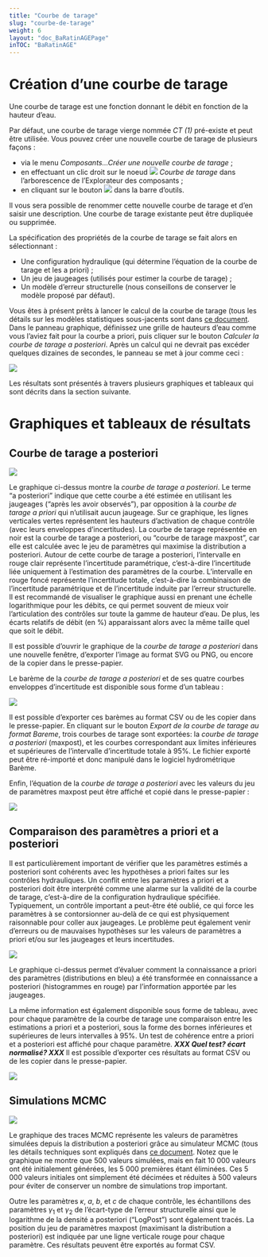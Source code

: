 ---
title: "Courbe de tarage"
slug: "courbe-de-tarage"
weight: 6
layout: "doc_BaRatinAGEPage"
inTOC: "BaRatinAGE"
---

# Création d'une courbe de tarage

Une courbe de tarage est une fonction donnant le débit en fonction de la hauteur d'eau.

Par défaut, une courbe de tarage vierge nommée *CT (1)* pré-existe et peut être utilisée. Vous pouvez créer une nouvelle courbe de tarage de plusieurs façons :

-   via le menu *Composants...Créer une nouvelle courbe de tarage* ;
-   en effectuant un clic droit sur le noeud <img src="rating_curve.svg" style="display:inline-block"> *Courbe de tarage* dans l'arborescence de l'Explorateur des composants ;
-   en cliquant sur le bouton <img src="rating_curve_add.svg" style="display:inline-block"> dans la barre d'outils.

Il vous sera possible de renommer cette nouvelle courbe de tarage et d'en saisir une description. Une courbe de tarage existante peut être dupliquée ou supprimée.

La spécification des propriétés de la courbe de tarage se fait alors en sélectionnant :

-    Une configuration hydraulique (qui détermine l'équation de la courbe de tarage et les a priori) ;
-    Un jeu de jaugeages (utilisés pour estimer la courbe de tarage) ;
-    Un modèle d'erreur structurelle (nous conseillons de conserver le modèle proposé par défaut).

Vous êtes à présent prêts à lancer le calcul de la courbe de tarage (tous les détails sur les modèles statistiques sous-jacents sont dans [ce document](/fr/doc/topics/modele-stat). Dans le panneau graphique, définissez une grille de hauteurs d'eau comme vous l'aviez fait pour la courbe a priori, puis cliquer sur le bouton *Calculer la courbe de tarage a posteriori*. Après un calcul qui ne devrait pas excéder quelques dizaines de secondes, le panneau se met à jour comme ceci :


![](RC_Verrieres.fr.png)

Les résultats sont présentés à travers plusieurs graphiques et tableaux qui sont décrits dans la section suivante.


# Graphiques et tableaux de résultats

## Courbe de tarage a posteriori

![](RC_Verrieres_Post.fr.png)

Le graphique ci-dessus montre la *courbe de tarage a posteriori*. Le terme "a posteriori" indique que cette courbe a été estimée en utilisant les jaugeages ("après les avoir observés"), par opposition à la *courbe de tarage a priori* qui n'utilisait aucun jaugeage. Sur ce graphique, les lignes verticales vertes représentent les hauteurs d'activation de chaque contrôle (avec leurs enveloppes d'incertitudes). La courbe de tarage représentée en noir est la courbe de tarage a posteriori, ou "courbe de tarage maxpost", car elle est calculée avec le jeu de paramètres qui maximise la distribution a posteriori. Autour de cette courbe de tarage a posteriori, l'intervalle en rouge clair représente l'incertitude paramétrique, c'est-à-dire l'incertitude liée uniquement à l'estimation des paramètres de la courbe. L'intervalle en rouge foncé représente l'incertitude totale, c'est-à-dire la combinaison de l'incertitude paramétrique et de l'incertitude induite par l'erreur structurelle. Il est recommandé de visualiser le graphique aussi en prenant une échelle logarithmique pour les débits, ce qui permet souvent de mieux voir l’articulation des contrôles sur toute la gamme de hauteur d’eau. De plus, les écarts relatifs de débit (en %) apparaissant alors avec la même taille quel que soit le débit.

Il est possible d'ouvrir le graphique de la *courbe de tarage a posteriori* dans une nouvelle fenêtre, d'exporter l'image au format SVG ou PNG, ou encore de la copier dans le presse-papier.

Le barème de la *courbe de tarage a posteriori* et de ses quatre courbes enveloppes d'incertitude est disponible sous forme d'un tableau :

![](RC_Verrieres_Table.fr.png)

Il est possible d'exporter ces barèmes au format CSV ou de les copier dans le presse-papier. En cliquant sur le bouton *Export de la courbe de tarage au format Bareme*, trois courbes de tarage sont exportées: la *courbe de tarage a posteriori* (maxpost), et les courbes correspondant aux limites inférieures et supérieures de l'intervalle d'incertitude totale à 95%. Le fichier exporté peut être ré-importé et donc manipulé dans le logiciel hydrométrique Barème.

Enfin, l'équation de la *courbe de tarage a posteriori* avec les valeurs du jeu de paramètres maxpost peut être affiché et copié dans le presse-papier :

![](RC_Verrieres_Equation.fr.png)


## Comparaison des paramètres a priori et a posteriori

Il est particulièrement important de vérifier que les paramètres estimés a posteriori sont cohérents avec les hypothèses a priori faites sur les contrôles hydrauliques. Un conflit entre les paramètres a priori et a posteriori doit être interprété comme une alarme sur la validité de la courbe de tarage, c'est-à-dire de la configuration hydraulique spécifiée. Typiquement, un contrôle important a peut-être été oublié, ce qui force les paramètres à se contorsionner au-delà de ce qui est physiquement raisonnable pour coller aux jaugeages. Le problème peut également venir d'erreurs ou de mauvaises hypothèses sur les valeurs de paramètres a priori et/ou sur les jaugeages et leurs incertitudes.

![](RC_Verrieres_Param.fr.png)

Le graphique ci-dessus permet d'évaluer comment la connaissance a priori des paramètres (distributions en bleu) a été transformée en connaissance a posteriori (histogrammes en rouge) par l'information apportée par les jaugeages.

La même information est également disponible sous forme de tableau, avec pour chaque paramètre de la courbe de tarage une comparaison entre les estimations a priori et a posteriori, sous la forme des bornes inférieures et supérieures de leurs intervalles  à 95%. Un test de cohérence entre a priori et a posteriori est affiché pour chaque paramètre. ***XXX Quel test? écart normalisé? XXX*** Il est possible d'exporter ces résultats au format CSV ou de les copier dans le presse-papier.

![](RC_Verrieres_Param_Summary.fr.png)

## Simulations MCMC

![](RC_Verrieres_MCMC.fr.png)

Le graphique des traces MCMC représente les valeurs de paramètres simulées depuis la distribution a posteriori grâce au simulateur MCMC (tous les détails techniques sont expliqués dans [ce document](/fr/doc/topics/mcmc). Notez que le graphique ne montre que 500 valeurs simulées, mais en fait 10 000 valeurs ont été initialement générées, les 5 000 premières étant éliminées. Ces 5 000 valeurs initiales ont simplement été décimées et réduites à 500 valeurs pour éviter de conserver un nombre de simulations trop important. 

Outre les paramètres $\kappa$, $a$, $b$, et $c$ de chaque contrôle, les échantillons des paramètres $\gamma_1$ et $\gamma_2$ de l'écart-type de l'erreur structurelle ainsi que le logarithme de la densité a posteriori ("LogPost") sont également tracés. La position du jeu de paramètres maxpost (maximisant la distribution a posteriori) est indiquée par une ligne verticale rouge pour chaque paramètre. Ces résultats peuvent être exportés au format CSV.

